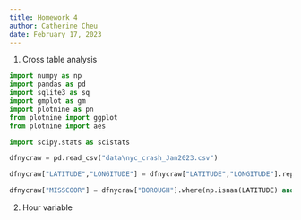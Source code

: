 ```yaml
---
title: Homework 4
author: Catherine Cheu
date: February 17, 2023
---
```


1. Cross table analysis

```python
import numpy as np
import pandas as pd
import sqlite3 as sq
import gmplot as gm
import plotnine as pn
from plotnine import ggplot
from plotnine import aes

import scipy.stats as scistats

dfnycraw = pd.read_csv("data\nyc_crash_Jan2023.csv")

dfnycraw["LATITUDE","LONGITUDE"] = dfnycraw["LATITUDE","LONGITUDE"].replace(0.0, np.nan)

dfnycraw["MISSCOOR"] = dfnycraw["BOROUGH"].where(np.isnan(LATITUDE) and np.isnan(LONGITUDE))

```

2. Hour variable